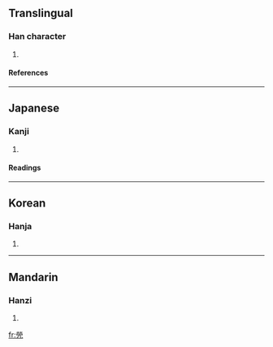 {{see|煢}}

==Translingual==
===Han character===
{{Han char|rn=86|rad=火|as=08|sn=12|four=|canj=火火月竹弓 (FFBHN)}}
# {{defn|Han|sort=火08}}
====References====
{{Han ref|kx=0674.200|dkj=19134|dj=1086.080|hdz=10278.150|uh=712D|ud=28973}}

----
==Japanese==
===Kanji===
{{ja-kanji|grade=|rs=火08}}
# {{defn|Japanese}} 
====Readings====
{{ja-readings|on=[[けい]] (kei)|kun=[[ひとりもの]] (hitorimono)}}

----
==Korean==
===Hanja===
{{ko-hanja|hangeul=경|eumhun=|rv=gyeong|mr=kyŏng|y=keyng}}
# {{defn|Korean}}

----
==Mandarin==
===Hanzi===
{{cmn-hanzi|pin=[[qióng]] (qiong2)|wg=ch'iung<sup>2</sup>}}
# {{defn|Mandarin}}

[[fr:焭]]